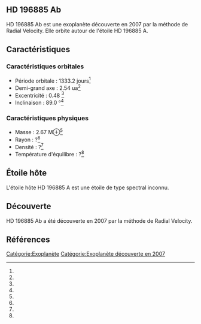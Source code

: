 == HD 196885 Ab ==

{{Infobox Exoplanète
| nom = HD 196885 Ab
| image = 
| légende = 
| étoile = HD 196885 A
| constellation = 
| ascension_droite = 
| déclinaison = 
| distance = ?
| type_spectral = ?
| masse = 2.67 M⊕<ref></ref>
| rayon = ?<ref></ref>
| densité = ?<ref></ref>
| gravité = ?<ref></ref>
| température = ?<ref></ref>
| période = 1333.2 j<ref></ref>
| demi_grand_axe = 2.54 ua<ref></ref>
| excentricité = 0.48 <ref></ref>
| inclinaison = 89.0 °<ref></ref>
| méthode_découverte = Radial Velocity
| date_découverte = 2007
| statut = Confirmée
}}

HD 196885 Ab est une exoplanète découverte en 2007 par la méthode de Radial Velocity. Elle orbite autour de l'étoile HD 196885 A.

== Caractéristiques ==

=== Caractéristiques orbitales ===
* Période orbitale : 1333.2 jours<ref></ref>
* Demi-grand axe : 2.54 ua<ref></ref>
* Excentricité : 0.48 <ref></ref>
* Inclinaison : 89.0 °<ref></ref>

=== Caractéristiques physiques ===
* Masse : 2.67 M⊕<ref></ref>
* Rayon : ?<ref></ref>
* Densité : ?<ref></ref>
* Température d'équilibre : ?<ref></ref>

== Étoile hôte ==

{{Infobox Étoile
| nom = HD 196885 A
| image = 
| légende = 
| constellation = 
| ascension_droite = 
| déclinaison = 
| distance = ?
| type_spectral = ?
| magnitude_absolue = 
| magnitude_apparente = 
| masse = ?<ref></ref>
| rayon = ?<ref></ref>
| température = ?<ref></ref>
| métallicité = ?<ref></ref>
| âge = ?<ref></ref>
}}

L'étoile hôte HD 196885 A est une étoile de type spectral inconnu.

== Découverte ==

HD 196885 Ab a été découverte en 2007 par la méthode de Radial Velocity.

== Références ==
<references />

[[Catégorie:Exoplanète]]
[[Catégorie:Exoplanète découverte en 2007]]
